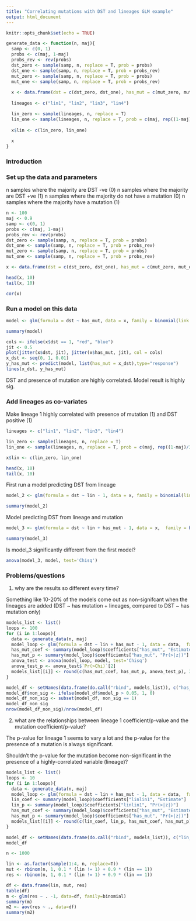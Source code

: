 ```yaml
---
title: "Correlating mutations with DST and lineages GLM example"
output: html_document
---
```


```r
knitr::opts_chunk$set(echo = TRUE)

```

```r

generate_data <- function(n, maj){
  samp <- c(0, 1)
  probs <- c(maj, 1-maj)
  probs_rev <- rev(probs)
  dst_zero <- sample(samp, n, replace = T, prob = probs)
  dst_one <- sample(samp, n, replace = T, prob = probs_rev)
  mut_zero <- sample(samp, n, replace = T, prob = probs)
  mut_one <- sample(samp, n, replace = T, prob = probs_rev)
  
  x <- data.frame(dst = c(dst_zero, dst_one), has_mut = c(mut_zero, mut_one)) 
  
  lineages <- c("lin1", "lin2", "lin3", "lin4")

  lin_zero <- sample(lineages, n, replace = T)
  lin_one <- sample(lineages, n, replace = T, prob = c(maj, rep((1-maj)/3, 3)))
  
  x$lin <- c(lin_zero, lin_one)
  
  x
}


```

### Introduction


### Set up the data and parameters

n samples where the majority are DST -ve (0)
n samples where the majority are DST +ve (1)
n samples where the majority do not have a mutation (0)
n samples where the majority have a mutation (1)

```r

n <- 100
maj <- 0.9
samp <- c(0, 1)
probs <- c(maj, 1-maj)
probs_rev <- rev(probs)
dst_zero <- sample(samp, n, replace = T, prob = probs)
dst_one <- sample(samp, n, replace = T, prob = probs_rev)
mut_zero <- sample(samp, n, replace = T, prob = probs)
mut_one <- sample(samp, n, replace = T, prob = probs_rev)

x <- data.frame(dst = c(dst_zero, dst_one), has_mut = c(mut_zero, mut_one)) 

head(x, 10)
tail(x, 10)

cor(x)
```

### Run a model on this data 

```r
model <- glm(formula = dst ~ has_mut, data = x, family = binomial(link = "logit"))

summary(model)

cols <- ifelse(x$dst == 1, "red", "blue")
jit <- 0.5
plot(jitter(x$dst, jit), jitter(x$has_mut, jit), col = cols)
x_dst <- seq(0, 1, 0.01)
y_has_mut <- predict(model, list(has_mut = x_dst),type="response")
lines(x_dst, y_has_mut)

```

DST and presence of mutation are highly correlated. Model result is highly sig. 

### Add lineages as co-variates

Make lineage 1 highly correlated with presence of mutation (1) and DST positive (1)

```r

lineages <- c("lin1", "lin2", "lin3", "lin4")

lin_zero <- sample(lineages, n, replace = T)
lin_one <- sample(lineages, n, replace = T, prob = c(maj, rep((1-maj)/3, 3)))

x$lin <- c(lin_zero, lin_one)

head(x, 10)
tail(x, 10)

```

First run a model predicting DST from lineage

```r

model_2 <- glm(formula = dst ~ lin - 1, data = x, family = binomial(link = "logit"))

summary(model_2)

```

Model predicting DST from lineage and mutation

```r

model_3 <- glm(formula = dst ~ lin + has_mut - 1, data = x,  family = binomial(link = "logit"))

summary(model_3)

```

Is model_3 significantly different from the first model?

```r

anova(model_3, model, test='Chisq')

```

### Problems/questions

1. why are the results so different every time?

Something like 10-20% of the models come out as non-signifcant when the lineages are added (DST ~ has mutation + lineages, compared to DST ~ has mutation only)

```r

models_list <- list()
loops <- 100
for (i in 1:loops){
  data <- generate_data(n, maj)
  model_loop <- glm(formula = dst ~ lin + has_mut - 1, data = data,  family = binomial(link = "logit"))
  has_mut_coef <- summary(model_loop)$coefficients["has_mut", "Estimate"]
  has_mut_p <- summary(model_loop)$coefficients["has_mut", "Pr(>|z|)"]
  anova_test <- anova(model_loop, model, test='Chisq')  
  anova_test_p <- anova_test$`Pr(>Chi)`[2]
  models_list[[i]] <- round(c(has_mut_coef, has_mut_p, anova_test_p), 3)
}

model_df <- setNames(data.frame(do.call("rbind", models_list)), c("has_mut_coef", "has_mut_p", "model_p"))
model_df$non_sig <- ifelse(model_df$model_p > 0.05, 1, 0)
model_df_non_sig <- subset(model_df, non_sig == 1)
model_df_non_sig
nrow(model_df_non_sig)/nrow(model_df)

```

2. what are the relationships between lineage 1 coefficient/p-value and the mutation coefficient/p-value?

The p-value for lineage 1 seems to vary a lot and the p-value for the presence of a mutation is always significant.

Shouldn't the p-value for the mutation become non-significant in the presence of a highly-correlated variable (lineage)?

```r

models_list <- list()
loops <- 10
for (i in 1:loops){
  data <- generate_data(n, maj)
  model_loop <- glm(formula = dst ~ lin + has_mut - 1, data = data,  family = binomial(link = "logit"))
  lin_coef <- summary(model_loop)$coefficients["linlin1", "Estimate"]
  lin_p <- summary(model_loop)$coefficients["linlin1", "Pr(>|z|)"]
  has_mut_coef <- summary(model_loop)$coefficients["has_mut", "Estimate"]
  has_mut_p <- summary(model_loop)$coefficients["has_mut", "Pr(>|z|)"]
  models_list[[i]] <- round(c(lin_coef, lin_p, has_mut_coef, has_mut_p), 3)
}

model_df <- setNames(data.frame(do.call("rbind", models_list)), c("lin_1_coef", "lin_1_p", "has_mut_coef", "has_mut_p"))
model_df

```



```r

n <- 1000

lin <- as.factor(sample(1:4, n, replace=T))
mut <- rbinom(n, 1, 0.1 * (lin != 1) + 0.9 * (lin == 1))
res <- rbinom(n, 1, 0.1 * (lin != 1) + 0.9 * (lin == 1))

df <- data.frame(lin, mut, res)
table(df)
m <- glm(res ~ . -1, data=df, family=binomial)
summary(m)
m2 <- aov(res ~ ., data=df)
summary(m2)

```










